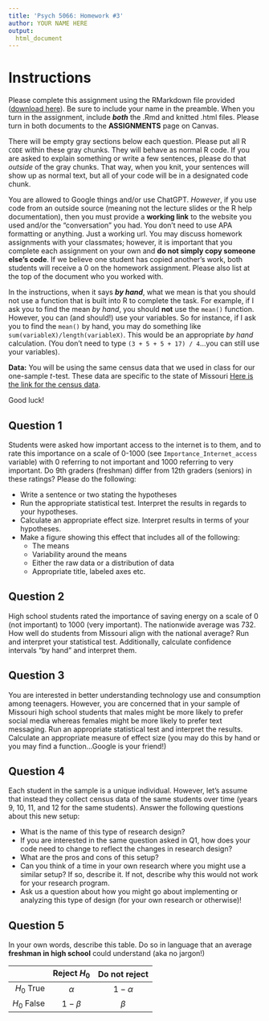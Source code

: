 ```yaml
---
title: 'Psych 5066: Homework #3'
author: YOUR NAME HERE
output: 
  html_document
---
```


# Instructions

Please complete this assignment using the RMarkdown file provided (<a href="homework_3.Rmd" download="homework_3.Rmd">download here</a>). Be sure to include your name in the preamble. When you turn in the assignment, include **_both_** the .Rmd and knitted .html files. Please turn in both documents to the **ASSIGNMENTS** page on Canvas.

There will be empty gray sections below each question. Please put all R `CODE` within these gray chunks. They will behave as normal R code. If you are asked to explain something or write a few sentences, please do that *outside* of the gray chunks. That way, when you knit, your sentences will show up as normal text, but all of your code will be in a designated code chunk.

You are allowed to Google things and/or use ChatGPT. *However*, if you use code from an outside source (meaning not the lecture slides or the R help documentation), then you must provide a **working link** to the website you used and/or the "conversation" you had. You don't need to use APA formatting or anything. Just a working url. You may discuss homework assignments with your classmates; however, it is important that you complete each assignment on your own and **do not simply copy someone else’s code**. If we believe one student has copied another’s work, both students will receive a 0 on the homework assignment. Please also list at the top of the document who you worked with. 

In the instructions, when it says **_by hand_**, what we mean is that you should not use a function that is built into R to complete the task. For example, if I ask you to find the mean *by hand*, you should **not** use the `mean()` function. However, you can (and should!) use your variables. So for instance, if I ask you to find the `mean()` by hand, you may do something like `sum(variableX)/length(variableX)`. This would be an appropriate *by hand* calculation. (You don't need to type `(3 + 5 + 5 + 17) / 4`...you can still use your variables). 

**Data:** You will be using the same census data that we used in class for our one-sample $t$-test. These data are specific to the state of Missouri [Here is the link for the census data](cenus_at_school_missouri.csv).

Good luck!

## Question 1

Students were asked how important access to the internet is to them, and to rate this importance on a scale of 0-1000 (see `Importance_Internet_access` variable) with 0 referring to not important and 1000 referring to very important. Do 9th graders (freshman) differ from 12th graders (seniors) in these ratings? Please do the following:

-   Write a sentence or two stating the hypotheses
-   Run the appropriate statistical test. Interpret the results in regards to your hypotheses.
-   Calculate an appropriate effect size. Interpret results in terms of your hypotheses.
-   Make a figure showing this effect that includes all of the following:
    -   The means
    -   Variability around the means
    -   Either the raw data or a distribution of data
    -   Appropriate title, labeled axes etc.

## Question 2

High school students rated the importance of saving energy on a scale of 0 (not important) to 1000 (very important). The nationwide average was 732. How well do students from Missouri align with the national average? Run and interpret your statistical test. Additionally, calculate confidence intervals "by hand" and interpret them.

## Question 3

You are interested in better understanding technology use and consumption among teenagers. However, you are concerned that in your sample of Missouri high school students that males might be more likely to prefer social media whereas females might be more likely to prefer text messaging. Run an appropriate statistical test and interpret the results. Calculate an appropriate measure of effect size (you may do this by hand or you may find a function...Google is your friend!)

## Question 4

Each student in the sample is a unique individual. However, let's assume that instead they collect census data of the same students over time (years 9, 10, 11, and 12 for the same students). Answer the following questions about this new setup:

-   What is the name of this type of research design?
-   If you are interested in the same question asked in Q1, how does your code need to change to reflect the changes in research design?
-   What are the pros and cons of this setup?
-   Can you think of a time in your own research where you might use a similar setup? If so, describe it. If not, describe why this would not work for your research program.
-   Ask us a question about how you might go about implementing or analyzing this type of design (for your own research or otherwise)!

## Question 5

In your own words, describe this table. Do so in language that an average **freshman in high school** could understand (aka no jargon!)

|             | Reject $H_0$ | Do not reject |
|------------:|:------------:|:-------------:|
|  $H_0$ True |   $\alpha$   |  $1-\alpha$   |
| $H_0$ False |  $1-\beta$   |    $\beta$    |
